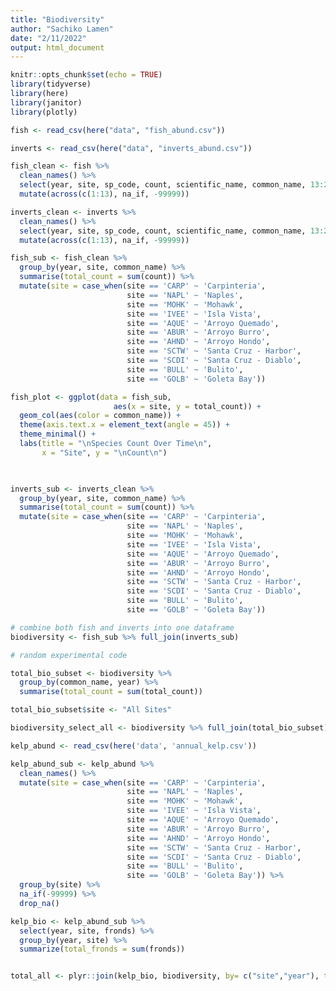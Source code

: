 ```yaml
---
title: "Biodiversity"
author: "Sachiko Lamen"
date: "2/11/2022"
output: html_document
---
```


```r
knitr::opts_chunk$set(echo = TRUE)
library(tidyverse)
library(here)
library(janitor)
library(plotly)
```

```r
fish <- read_csv(here("data", "fish_abund.csv"))

inverts <- read_csv(here("data", "inverts_abund.csv"))
```

```r
fish_clean <- fish %>%
  clean_names() %>%
  select(year, site, sp_code, count, scientific_name, common_name, 13:21) %>%
  mutate(across(c(1:13), na_if, -99999))

inverts_clean <- inverts %>%
  clean_names() %>%
  select(year, site, sp_code, count, scientific_name, common_name, 13:20) %>%
  mutate(across(c(1:13), na_if, -99999))
```

```r
fish_sub <- fish_clean %>%
  group_by(year, site, common_name) %>%
  summarise(total_count = sum(count)) %>%
  mutate(site = case_when(site == 'CARP' ~ 'Carpinteria',
                          site == 'NAPL' ~ 'Naples',
                          site == 'MOHK' ~ 'Mohawk',
                          site == 'IVEE' ~ 'Isla Vista',
                          site == 'AQUE' ~ 'Arroyo Quemado',
                          site == 'ABUR' ~ 'Arroyo Burro',
                          site == 'AHND' ~ 'Arroyo Hondo',
                          site == 'SCTW' ~ 'Santa Cruz - Harbor',
                          site == 'SCDI' ~ 'Santa Cruz - Diablo',
                          site == 'BULL' ~ 'Bulito',
                          site == 'GOLB' ~ 'Goleta Bay'))

fish_plot <- ggplot(data = fish_sub, 
                       aes(x = site, y = total_count)) + 
  geom_col(aes(color = common_name)) +
  theme(axis.text.x = element_text(angle = 45)) +
  theme_minimal() +
  labs(title = "\nSpecies Count Over Time\n", 
       x = "Site", y = "\nCount\n")

 
```

```r
inverts_sub <- inverts_clean %>%
  group_by(year, site, common_name) %>%
  summarise(total_count = sum(count)) %>%
  mutate(site = case_when(site == 'CARP' ~ 'Carpinteria',
                          site == 'NAPL' ~ 'Naples',
                          site == 'MOHK' ~ 'Mohawk',
                          site == 'IVEE' ~ 'Isla Vista',
                          site == 'AQUE' ~ 'Arroyo Quemado',
                          site == 'ABUR' ~ 'Arroyo Burro',
                          site == 'AHND' ~ 'Arroyo Hondo',
                          site == 'SCTW' ~ 'Santa Cruz - Harbor',
                          site == 'SCDI' ~ 'Santa Cruz - Diablo',
                          site == 'BULL' ~ 'Bulito',
                          site == 'GOLB' ~ 'Goleta Bay'))
```

```r
# combine both fish and inverts into one dataframe 
biodiversity <- fish_sub %>% full_join(inverts_sub)
```

```r
# random experimental code

total_bio_subset <- biodiversity %>%
  group_by(common_name, year) %>%
  summarise(total_count = sum(total_count))

total_bio_subset$site <- "All Sites"

biodiversity_select_all <- biodiversity %>% full_join(total_bio_subset)
```


```r
kelp_abund <- read_csv(here('data', 'annual_kelp.csv'))

kelp_abund_sub <- kelp_abund %>%
  clean_names() %>% 
  mutate(site = case_when(site == 'CARP' ~ 'Carpinteria',
                          site == 'NAPL' ~ 'Naples',
                          site == 'MOHK' ~ 'Mohawk',
                          site == 'IVEE' ~ 'Isla Vista',
                          site == 'AQUE' ~ 'Arroyo Quemado',
                          site == 'ABUR' ~ 'Arroyo Burro',
                          site == 'AHND' ~ 'Arroyo Hondo',
                          site == 'SCTW' ~ 'Santa Cruz - Harbor',
                          site == 'SCDI' ~ 'Santa Cruz - Diablo',
                          site == 'BULL' ~ 'Bulito',
                          site == 'GOLB' ~ 'Goleta Bay')) %>% 
  group_by(site) %>% 
  na_if(-99999) %>% 
  drop_na()

kelp_bio <- kelp_abund_sub %>%
  select(year, site, fronds) %>%
  group_by(year, site) %>%
  summarize(total_fronds = sum(fronds))


total_all <- plyr::join(kelp_bio, biodiversity, by= c("site","year"), type = "full")
  


```













